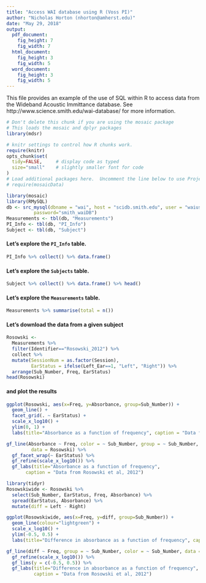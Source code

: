 ```yaml
---
title: "Access WAI database using R (Voss PI)"
author: "Nicholas Horton (nhorton@amherst.edu)"
date: "May 29, 2018"
output: 
  pdf_document:
    fig_height: 7
    fig_width: 7
  html_document:
    fig_height: 3
    fig_width: 5
  word_document:
    fig_height: 3
    fig_width: 5
---
```


This file provides an example of the use of SQL within R to access data from the Wideband Acoustic Immittance database.  See http://www.science.smith.edu/wai-database/ for more information.

```r
# Don't delete this chunk if you are using the mosaic package
# This loads the mosaic and dplyr packages
library(mdsr)
```

```r
# knitr settings to control how R chunks work.
require(knitr)
opts_chunk$set(
  tidy=FALSE,     # display code as typed
  size="small"    # slightly smaller font for code
)
# Load additional packages here.  Uncomment the line below to use Project MOSAIC data sets.
# require(mosaicData)   
```

```r
library(mosaic)
library(RMySQL)
db <- src_mysql(dbname = "wai", host = "scidb.smith.edu", user = "waiuser", 
          password="smith_waiDB")
Measurements <- tbl(db, "Measurements")
PI_Info <- tbl(db, "PI_Info")
Subject <- tbl(db, "Subject")
```

#### Let's explore the `PI_Info` table.
```r
PI_Info %>% collect() %>% data.frame()
```

#### Let's explore the `Subjects` table.
```r
Subject %>% collect() %>% data.frame() %>% head()
```

#### Let's explore the `Measurements` table.
```r
Measurements %>% summarise(total = n())
```

#### Let's download the data from a given subject
```r
Rosowski <- 
  Measurements %>% 
  filter(Identifier=="Rosowski_2012") %>%
  collect %>%
  mutate(SessionNum = as.factor(Session),
         EarStatus = ifelse(Left_Ear==1, "Left", "Right")) %>%
  arrange(Sub_Number, Freq, EarStatus)
head(Rosowski)
```

#### and plot the results

```r
ggplot(Rosowski, aes(x=Freq, y=Absorbance, group=Sub_Number)) + 
  geom_line() + 
  facet_grid(. ~ EarStatus) + 
  scale_x_log10() + 
  ylim(0, 1) +
  labs(title="Absorbance as a function of frequency", caption = "Data from Rosowski et al, 2012")
```

```r
gf_line(Absorbance ~ Freq, color = ~ Sub_Number, group = ~ Sub_Number,
         data = Rosowski) %>% 
  gf_facet_wrap(~ EarStatus) %>%
  gf_refine(scale_x_log10()) %>%
  gf_labs(title="Absorbance as a function of frequency", 
       caption = "Data from Rosowski et al, 2012")
```

```r
library(tidyr)
Rosowskiwide <- Rosowski %>%
  select(Sub_Number, EarStatus, Freq, Absorbance) %>%
  spread(EarStatus, Absorbance) %>%
  mutate(diff = Left - Right)
```

```r
ggplot(Rosowskiwide, aes(x=Freq, y=diff, group=Sub_Number)) + 
  geom_line(colour="lightgreen") + 
  scale_x_log10() + 
  ylim(-0.5, 0.5) +
  labs(title="Difference in absorbance as a function of frequency", caption = "Data from Rosowski et al, 2012")
```


```r
gf_line(diff ~ Freq, group = ~ Sub_Number, color = ~ Sub_Number, data = Rosowskiwide) %>%
  gf_refine(scale_x_log10()) %>%
  gf_lims(y = c(-0.5, 0.5)) %>%
  gf_labs(title="Difference in absorbance as a function of frequency", 
          caption = "Data from Rosowski et al, 2012")
```
  

